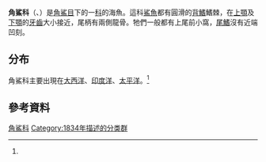 {{Automatic taxobox
| fossil_range = {{Geological range|晚白垩世|现代|ref=<ref name=FB>{{FishBase_family|family=Squalidae|year=2009|month=January}}</ref>}}
| taxon = Squalidae
| image = Squalus_acanthias.jpg
| image_caption = [[白斑角鯊|白斑角鯊]]（''Squalus acanthias''）
| authority = Bonaparte, 1834
| subdivision_ranks = [[屬|屬]]
| subdivision = 
* [[卷盔鯊屬|卷盔鯊屬]] ''Cirrhigaleus''
* [[角鯊屬|角鯊屬]] ''Squalus''
}}
'''角鯊科'''（{{Species name|Squalidae}}、{{Lang-en|Dogfish sharks}}）是[[角鯊目|角鯊目]]下的一[[科_(生物)|科]]的海魚。這科[[鯊魚|鯊魚]]都有圓滑的[[背鰭|背鰭]]鰭棘，在[[上顎|上顎]]及[[下顎|下顎]]的[[牙齒|牙齒]]大小接近，尾柄有兩側龍骨。牠們一般都有上尾前小窩，[[尾鰭|尾鰭]]沒有近端凹刻。
==分布==
角鯊科主要出現在[[大西洋|大西洋]]、[[印度洋|印度洋]]、[[太平洋|太平洋]]。<ref name="book1" />
==參考資料==
{{Reflist|refs=
<ref name="book1">{{Cite book|title=世界魚類|edition=1994年初版|publisher=水產出版社|location=新店市|language=Zh-hant|isbn=957-8596-03-0|pages=54}}</ref>
}}
{{Biosci-stub}}
{{Taxonbar}}
{{DEFAULTSORT:Squalidae}}
[[Category:角鯊科|]]
[[Category:1834年描述的分类群|Category:1834年描述的分类群]]
